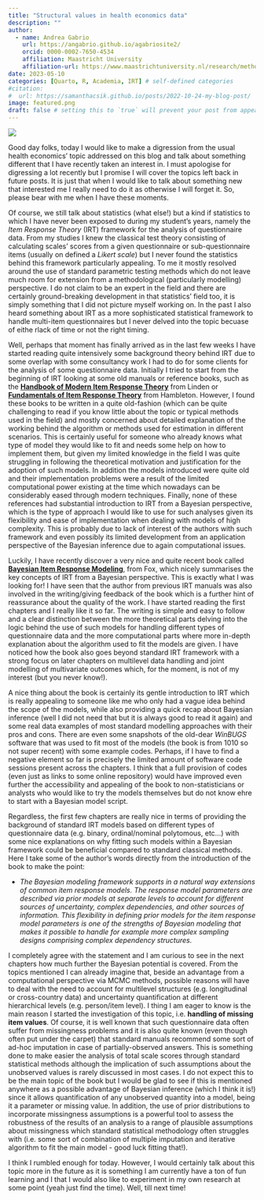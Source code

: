 ```yaml
---
title: "Structural values in health economics data"
description: ""
author:
  - name: Andrea Gabrio
    url: https://angabrio.github.io/agabriosite2/
    orcid: 0000-0002-7650-4534
    affiliation: Maastricht University
    affiliation-url: https://www.maastrichtuniversity.nl/research/methodology-and-statistics
date: 2023-05-10
categories: [Quarto, R, Academia, IRT] # self-defined categories
#citation: 
#  url: https://samanthacsik.github.io/posts/2022-10-24-my-blog-post/ 
image: featured.png
draft: false # setting this to `true` will prevent your post from appearing on your listing page until you're ready!
---
```


![](featured.png){fig-align="center"}

Good day folks, today I would like to make a digression from the usual health economics' topic addressed on this blog and talk about something different that I have recently taken an interest in. I must apologise for digressing a lot recently but I promise I will cover the topics left back in future posts. It is just that when I would like to talk about something new that interested me I really need to do it as otherwise I will forget it. So, please bear with me when I have these moments.

Of course, we still talk about statistics (what else!) but a kind if statistics to which I have never been exposed to during my student's years, namely the *Item Response Theory* (IRT) framework for the analysis of questionnaire data. From my studies I knew the classical test theory consisting of calculating scales' scores from a given questionnaire or sub-questionnaire items (usually on defined a *Likert scale*) but I never found the statistics behind this framework particularly appealing. To me it mostly resolved around the use of standard parametric testing methods which do not leave much room for extension from a methodological (particularly modelling) perspective. I do not claim to be an expert in the field and there are certainly ground-breaking development in that statistics' field too, it is simply something that I did not picture myself working on. In the past I also heard something about IRT as a more sophisticated statistical framework to handle multi-item questionnaires but I never delved into the topic becuase of eithe rlack of time or not the right timing.   

Well, perhaps that moment has finally arrived as in the last few weeks I have started reading quite intensively some background theory behind IRT due to some overlap with some consultancy work I had to do for some clients for the analysis of some questionnaire data. Initially I tried to start from the beginning of IRT looking at some old manuals or reference books, such as the [**Handbook of Modern Item Response Theory**](https://link.springer.com/book/10.1007/978-1-4757-2691-6?source=shoppingads&locale=en-nl&gclid=CjwKCAjwvJyjBhApEiwAWz2nLVP9z_9cdzKSG-QL-50b5OiOLb8c8IIJ7xH-8czp7EA-XlVu_JO2-hoCUbkQAvD_BwE) from Linden or [**Fundamentals of Item Response Theory**](https://us.sagepub.com/en-us/nam/fundamentals-of-item-response-theory/book3067) from Hambleton. However, I found these books to be written in a quite old-fashion (which can be quite challenging to read if you know little about the topic or typical methods used in the field) and mostly concerned about detailed explanation of the working behind the algorithm or methods used for estimation in different scenarios. This is certainly useful for someone who already knows what type of model they would like to fit and needs some help on how to implement them, but given my limited knowledge in the field I was quite struggling in following the theoretical motivation and justification for the adoption of such models. In addition the models introduced were quite old and their implementation problems were a result of the limited computational power existing at the time which nowadays can be considerably eased through modern techniques. Finally, none of these references had substantial introduction to IRT from a Bayesian perspective, which is the type of approach I would like to use for such analyses given its flexibility and ease of implementation when dealing with models of high complexity. This is probably due to lack of interest of the authors with such framework and even possibly its limited development from an application perspective of the Bayesian inference due to again computational issues.

Luckily, I have recently discover a very nice and quite recent book called [**Bayesian Item Response Modeling**](https://link.springer.com/book/10.1007/978-1-4419-0742-4), from Fox, which nicely summarises the key concepts of IRT from a Bayesian perspective. This is exactly what I was looking for! I have seen that the author from previous IRT manuals was also involved in the writing/giving feedback of the book which is a further hint of reassurance about the quality of the work. I have started reading the first chapters and I really like it so far. The writing is simple and easy to follow and a clear distinction between the more theoretical parts delving into the logic behind the use of such models for handling different types of questionnaire data and the more computational parts where more in-depth explanation about the algorithm used to fit the models are given. I have noticed how the book also goes beyond standard IRT framework with a strong focus on later chapters on multilevel data handling and joint modelling of multivariate outcomes which, for the moment, is not of my interest (but you never know!). 

A nice thing about the book is certainly its gentle introduction to IRT which is really appealing to someone like me who only had a vague idea behind the scope of the models, while also providing a quick recap about Bayesian inference (well I did not need that but it is always good to read it again) and some real data examples of most standard modelling approaches with their pros and cons. There are even some snapshots of the old-dear *WinBUGS* software that was used to fit most of the models (the book is from 1010 so not super recent) with some example codes. Perhaps, if I have to find a negative element so far is precisely the limited amount of software code sessions present across the chapters. I think that a full provision of codes (even just as links to some online repository) would have improved even further the accessibility and appealing of the book to non-statisticians or analysts who would like to try the models themselves but do not know ehre to start with a Bayesian model script. 

Regardless, the first few chapters are really nice in terms of providing the background of standard IRT models based on different types of questionnaire data (e.g. binary, ordinal/nominal polytomous, etc...) with some nice explanations on why fitting such models within a Bayesian framework could be beneficial compared to standard classical methods. Here I take some of the author's words directly from the introduction of the book to make the point: 

 - *The Bayesian modeling framework supports in a natural way extensions of common item response models. The response model parameters are described via prior models at separate levels to account for different sources of uncertainty, complex dependencies, and other sources of information. This flexibility in defining prior models for the item response model parameters is one of the strengths of Bayesian modeling that makes it possible to handle for example more complex sampling designs comprising complex dependency structures.*

I completely agree with the statement and I am curious to see in the next chapters how much further the Bayesian potential is covered. From the topics mentioned I can already imagine that, beside an advantage from a computational perspective via MCMC methods, possible reasons will have to deal with the need to account for multilevel structures (e.g. longitudinal or cross-country data) and uncertainty quantification at different hierarchical levels (e.g. person/item level). I thing I am eager to know is the main reason I started the investigation of this topic, i.e. **handling of missing item values**. Of course, it is well known that such questionnaire data often suffer from missingness problems and it is also quite known (even though often put under the carpet) that standard manuals recommend some sort of ad-hoc imputation in case of partially-observed answers. This is something done to make easier the analysis of total scale scores through standard statistical methods although the implication of such assumptions about the unobserved values is rarely discussed in most cases. I do not expect this to be the main topic of the book but I would be glad to see if this is mentioned anywhere as a possible advantage of Bayesian inference (which I think it is!) since it allows quantification of any unobserved quantity into a model, being it a parameter or missing value. In addition, the use of prior distributions to incorporate missingness assumptions is a powerful tool to assess the robustness of the results of an analysis to a range of plausible assumptions about missingness which standard statistical methodology often struggles with (i.e. some sort of combination of multiple imputation and iterative algorithm to fit the main model - good luck fitting that!). 

I think I rumbled enough for today. However, I would certainly talk about this topic more in the future as it is something I am currently have a ton of fun learning and I that I would also like to experiment in my own research at some point (yeah just find the time). Well, till next time!
